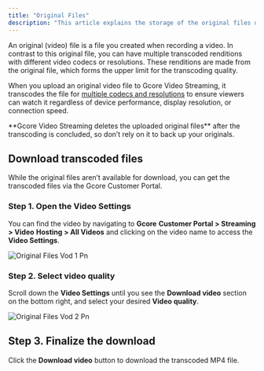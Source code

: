 ```yaml
---
title: "Original Files"
description: "This article explains the storage of the original files uploaded for VOD streaming"
---
```


An original (video) file is a file you created when recording a video. In contrast to this original file, you can have multiple transcoded renditions with different video codecs or resolutions. These renditions are made from the original file, which forms the upper limit for the transcoding quality.

When you upload an original video file to Gcore Video Streaming, it transcodes the file for [multiple codecs and resolutions](https://gcore.com/docs/streaming-platform/video-hosting/hls-and-mp4) to ensure viewers can watch it regardless of device performance, display resolution, or connection speed.

<Info>
  **Gcore Video Streaming deletes the uploaded original files** after the transcoding is concluded, so don’t rely on it to back up your originals.
</Info>

## Download transcoded files

While the original files aren’t available for download, you can get the transcoded files via the Gcore Customer Portal.

### Step 1. Open the Video Settings

You can find the video by navigating to **Gcore** **Customer Portal \> Streaming \> Video** **Hosting \> All Videos** and clicking on the video name to access the **Video Settings**.

![Original Files Vod 1 Pn](/images/original-files-vod-1.png)

### Step 2. Select video quality

Scroll down the **Video Settings** until you see the **Download video** section on the bottom right, and select your desired **Video quality**.

![Original Files Vod 2 Pn](/images/original-files-vod-2.png)

## Step 3. Finalize the download

Click the **Download video** button to download the transcoded MP4 file.